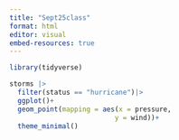```yaml
---
title: "Sept25class"
format: html
editor: visual
embed-resources: true
---
```


```r

library(tidyverse)

storms |>
  filter(status == "hurricane")|>
  ggplot()+
  geom_point(mapping = aes(x = pressure,
                          y = wind))+
  theme_minimal()

```